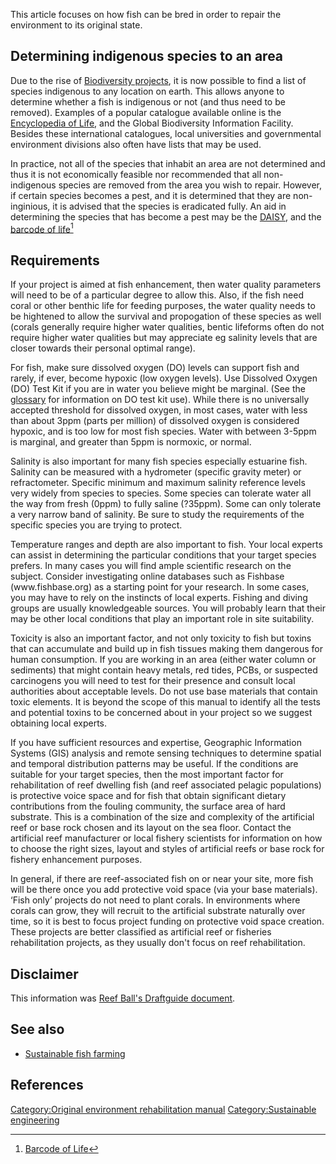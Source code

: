 This article focuses on how fish can be bred in order to repair the environment to its original state.

==Determining indigenous species to an area==
Due to the rise of [http://en.wikipedia.org/wiki/Biodiversity#Conserving_biodiversity Biodiversity projects], it is now possible to find a list of species indigenous to any location on earth. This allows anyone to determine whether a fish is indigenous or not (and thus need to be removed). Examples of a popular catalogue available online is the [http://en.wikipedia.org/wiki/Encyclopedia_of_life Encyclopedia of Life], and the Global Biodiversity Information Facility. Besides these international catalogues, local universities and governmental environment divisions also often have lists that may be used.

In practice, not all of the species that inhabit an area are not determined and thus it is not economically feasible nor recommended that all non-indigenous species are removed from the area you wish to repair. However, if certain species becomes a pest, and it is determined that they are non-inginious, it is advised that the species is eradicated fully. An aid in determining the species that has become a pest may be the [[Digital Automated Identification SYstem|DAISY]], and the [[Consortium for the Barcode of Life|barcode of life]]<ref>[http://www.barcoding.si.edu/ Barcode of Life]</ref>

==Requirements==
If your project is aimed at fish enhancement, then water quality parameters will need to be of a particular degree to allow this. Also, if the fish need coral or other benthic life for feeding purposes, the water quality needs to be hightened to allow the survival and propogation of these species as well (corals generally require higher water qualities, bentic lifeforms often do not require higher water qualities but may appreciate eg salinity levels that are closer towards their personal optimal range).  

For fish, make sure dissolved oxygen (DO) levels can support fish and rarely, if ever, become
hypoxic (low oxygen levels).  Use Dissolved Oxygen (DO) Test Kit  if you are in water you believe
might be marginal. (See the [[Original_environment_rehabilitation_manual_3.369|glossary]] for information on DO test kit use). While there is no universally accepted threshold for dissolved oxygen, in most cases, water with less than about 3ppm (parts per million) of dissolved oxygen is considered hypoxic, and is too low for most fish species. Water with between 3-5ppm is marginal, and greater than 5ppm is normoxic, or normal.  

Salinity is also important for many fish species especially estuarine fish. Salinity can be measured with a hydrometer (specific gravity meter) or refractometer. Specific minimum and maximum salinity reference levels very widely from species to species. Some species can tolerate
water all the way from fresh (0ppm) to fully saline (?35ppm). Some can only tolerate a very narrow band of salinity. Be sure to study the requirements of the specific species you are trying to protect.  

Temperature ranges and depth are also important to fish. Your local experts can assist in determining the particular conditions that your target species prefers. In many cases you will find ample scientific research on the subject. Consider investigating online databases such as Fishbase (www.fishbase.org) as a starting point for your research. In some cases, you may have to rely on the instincts of local experts. Fishing and diving groups are usually knowledgeable sources. You will probably learn that their may be other local conditions that play an important role in site suitability.

Toxicity is also an important factor, and not only toxicity to fish but toxins that can accumulate and build up in fish tissues making them dangerous for human consumption.  If you are working in an area (either water column or sediments) that might contain heavy metals, red tides, PCBs, or suspected carcinogens you will need to test for their presence and consult local authorities about acceptable levels. Do not use base materials that contain toxic elements. It is beyond the scope of this manual to identify all the tests and potential toxins to be concerned about in your project so we suggest obtaining local experts. 
 
If you have sufficient resources and expertise, Geographic Information Systems (GIS) analysis
and remote sensing techniques to determine spatial and temporal distribution patterns may be useful. If the conditions are suitable for your target species, then the most important factor for rehabilitation of reef dwelling fish (and reef associated pelagic populations) is protective voice space and for fish that obtain significant dietary contributions from the fouling community, the surface area of hard substrate. This is a combination of the size and complexity of the artificial reef or base rock chosen and its layout on the sea floor. Contact the artificial reef manufacturer or local fishery scientists for information on how to choose the right sizes, layout and styles of artificial reefs or base rock for fishery enhancement purposes.

In general, if there are reef-associated fish on or near your site, more fish will be there once you add protective void space (via your base materials).  ‘Fish only’ projects do not need to plant corals. In environments where corals can grow, they will recruit to the artificial substrate naturally over time, so it is best to focus project funding on protective void space creation.  These projects are better classified as artificial reef or fisheries rehabilitation projects, as they usually don't focus on reef rehabilitation.

==Disclaimer==
This information was [http://www.reefball.org/index.html Reef Ball's Draftguide document].

==See also==
* [[Sustainable fish farming]]

==References==
{{reflist}}

[[Category:Original environment rehabilitation manual]]
[[Category:Sustainable engineering]]